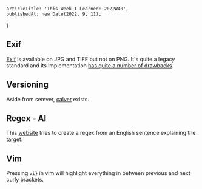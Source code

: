 
<Layout>

    articleTitle: 'This Week I Learned: 2022W40',
    publishedAt: new Date(2022, 9, 11),
}

<ArticleInfos meta={meta} />

## Exif

[Exif](https://en.wikipedia.org/wiki/Exif) is available on JPG and TIFF but not on PNG. It's quite a legacy standard and its implementation [has quite a number of drawbacks](https://en.wikipedia.org/wiki/Exif#Problems).

## Versioning

Aside from semver, [calver](https://nehckl0.medium.com/semver-and-calver-2-popular-software-versioning-schemes-96be80efe36) exists.

## Regex - AI

This [website](https://www.autoregex.xyz/) tries to create a regex from an English sentence explaining the target.

## Vim

Pressing `vi}` in vim will highlight everything in between previous and next curly brackets.

</Layout>

